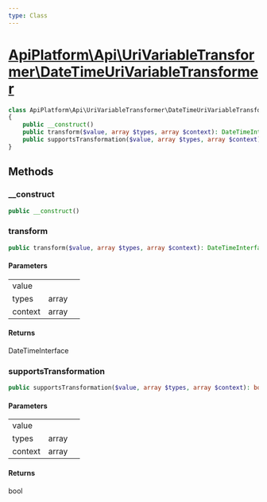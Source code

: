 ```yaml
---
type: Class
---
```


# [ApiPlatform\Api\UriVariableTransformer\DateTimeUriVariableTransformer](/docs/v3.1/reference/Api/UriVariableTransformer/DateTimeUriVariableTransformer)



```php
class ApiPlatform\Api\UriVariableTransformer\DateTimeUriVariableTransformer implements `<a href="/docs/v3.1/reference/Api/UriVariableTransformerInterface">ApiPlatform\Api\UriVariableTransformerInterface</a>`
{
    public __construct()
    public transform($value, array $types, array $context): DateTimeInterface
    public supportsTransformation($value, array $types, array $context): bool
}
```
## Methods

### __construct



```php
public __construct()
```

### transform



```php
public transform($value, array $types, array $context): DateTimeInterface
```

#### Parameters

<table><tbody>
<tr><td>value</td><td></td><td></td></tr><tr><td>types</td><td>array</td><td></td></tr><tr><td>context</td><td>array</td><td></td></tr>
</tbody>
</table>

#### Returns

DateTimeInterface

### supportsTransformation



```php
public supportsTransformation($value, array $types, array $context): bool
```

#### Parameters

<table><tbody>
<tr><td>value</td><td></td><td></td></tr><tr><td>types</td><td>array</td><td></td></tr><tr><td>context</td><td>array</td><td></td></tr>
</tbody>
</table>

#### Returns

bool
